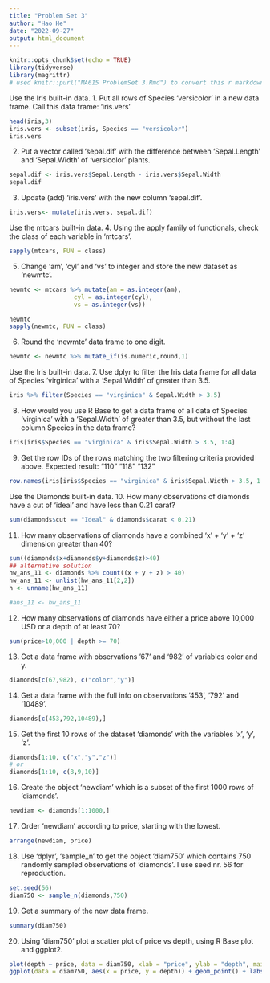 ```yaml
---
title: "Problem Set 3"
author: "Hao He"
date: "2022-09-27"
output: html_document
---
```


```r
knitr::opts_chunk$set(echo = TRUE)
library(tidyverse)
library(magrittr)
# used knitr::purl("MA615 ProblemSet 3.Rmd") to convert this r markdown to r script
```

Use the Iris built-in data.
1. Put all rows of Species ‘versicolor’ in a new data frame. Call this data frame: ‘iris.vers’
```r
head(iris,3)
iris.vers <- subset(iris, Species == "versicolor")
iris.vers
```
2. Put a vector called ‘sepal.dif’ with the difference between ‘Sepal.Length’ and ‘Sepal.Width’ of ‘versicolor’ plants.
```r
sepal.dif <- iris.vers$Sepal.Length - iris.vers$Sepal.Width
sepal.dif 
```

3. Update (add) ‘iris.vers’ with the new column ‘sepal.dif’.
```r
iris.vers<- mutate(iris.vers, sepal.dif)
```

Use the mtcars built-in data.
4. Using the apply family of functionals, check the class of each variable in ‘mtcars’.

```r
sapply(mtcars, FUN = class)
```
5. Change ‘am’, ‘cyl’ and ‘vs’ to integer and store the new dataset as ‘newmtc’.
```r
newmtc <- mtcars %>% mutate(am = as.integer(am), 
                  cyl = as.integer(cyl),
                  vs = as.integer(vs))

newmtc
sapply(newmtc, FUN = class)
```

6. Round the ‘newmtc’ data frame to one digit.
```r
newmtc <- newmtc %>% mutate_if(is.numeric,round,1)
```


Use the Iris built-in data.
7. Use dplyr to filter the Iris data frame for all data of Species ‘virginica’ with a ‘Sepal.Width’ of greater than 3.5.

```r
iris %>% filter(Species == "virginica" & Sepal.Width > 3.5)
```
8. How would you use R Base to get a data frame of all data of Species ‘virginica’ with a ‘Sepal.Width’ of greater than 3.5, but without the last column Species in the data frame?
```r
iris[iris$Species == "virginica" & iris$Sepal.Width > 3.5, 1:4]
```

9. Get the row IDs of the rows matching the two filtering criteria provided above.
Expected result: "110" "118" "132"
```r
row.names(iris[iris$Species == "virginica" & iris$Sepal.Width > 3.5, 1:4])

```

Use the Diamonds built-in data.
10. How many observations of diamonds have a cut of ‘ideal’ and have less than 0.21 carat?
```r
sum(diamonds$cut == "Ideal" & diamonds$carat < 0.21)
```
11. How many observations of diamonds have a combined ‘x’ + ‘y’ + ‘z’ dimension greater than 40?
```r

sum((diamonds$x+diamonds$y+diamonds$z)>40)
## alternative solution
hw_ans_11 <- diamonds %>% count((x + y + z) > 40) 
hw_ans_11 <- unlist(hw_ans_11[2,2])
h <- unname(hw_ans_11)

#ans_11 <- hw_ans_11
```

12. How many observations of diamonds have either a price above 10,000 USD or a depth of at least 70?
```r
sum(price>10,000 | depth >= 70)
```

13. Get a data frame with observations ’67’ and ‘982’ of variables color and y.
```r
diamonds[c(67,982), c("color","y")]
```

14. Get a data frame with the full info on observations ‘453’, ‘792’ and ‘10489’.
```r
diamonds[c(453,792,10489),]
```

15. Get the first 10 rows of the dataset ‘diamonds’ with the variables ‘x’, ‘y’, ‘z’.
```r
diamonds[1:10, c("x","y","z")]
# or 
diamonds[1:10, c(8,9,10)]
```

16. Create the object ‘newdiam’ which is a subset of the first 1000 rows of ‘diamonds’.
```r
newdiam <- diamonds[1:1000,] 
```

17. Order ‘newdiam’ according to price, starting with the lowest.
```r
arrange(newdiam, price)
```

18. Use ‘dplyr’, ‘sample_n’ to get the object ‘diam750’ which contains 750 randomly sampled observations of ‘diamonds’. I use seed nr. 56 for reproduction.
```r
set.seed(56)
diam750 <- sample_n(diamonds,750)
```

19. Get a summary of the new data frame.
```r
summary(diam750)
```

20. Using ‘diam750’ plot a scatter plot of price vs depth, using R Base plot and ggplot2.
```r
plot(depth ~ price, data = diam750, xlab = "price", ylab = "depth", main = "Diam750 plot version")
ggplot(data = diam750, aes(x = price, y = depth)) + geom_point() + labs(x = "Price", y = "Depth", title = "Diam750 ggplot2 version")
```


